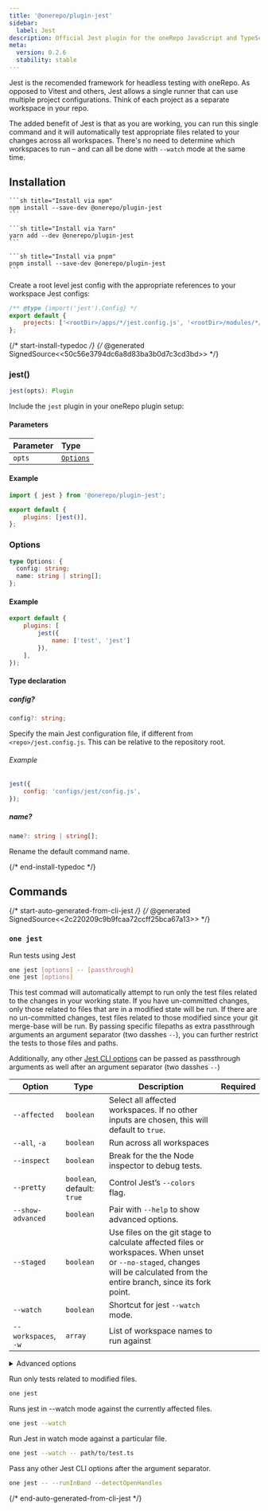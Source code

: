 ```yaml
---
title: '@onerepo/plugin-jest'
sidebar:
  label: Jest
description: Official Jest plugin for the oneRepo JavaScript and TypeScript monorepo toolchain.
meta:
  version: 0.2.6
  stability: stable
---
```



Jest is the recomended framework for headless testing with oneRepo. As opposed to Vitest and others, Jest allows a single runner that can use multiple project configurations. Think of each project as a separate workspace in your repo.

The added benefit of Jest is that as you are working, you can run this single command and it will automatically test appropriate files related to your changes across all workspaces. There's no need to determine which workspaces to run – and can all be done with `--watch` mode at the same time.

## Installation

<Tabs group="pkgmanager">
  <TabItem label="npm">

    ```sh title="Install via npm"
    npm install --save-dev @onerepo/plugin-jest
    ```

  </TabItem>
  <TabItem label="yarn">

    ```sh title="Install via Yarn"
    yarn add --dev @onerepo/plugin-jest
    ```

  </TabItem>
  <TabItem label="pnpm">

    ```sh title="Install via pnpm"
    pnpm install --save-dev @onerepo/plugin-jest
    ```

  </TabItem>
</Tabs>

Create a root level jest config with the appropriate references to your workspace Jest configs:

```js title="jest.config.js"
/** @type {import('jest').Config} */
export default {
	projects: ['<rootDir>/apps/*/jest.config.js', '<rootDir>/modules/*/jest.config.js'],
};
```

{/* start-install-typedoc */}
{/* @generated SignedSource<<50c56e3794dc6a8d83ba3b0d7c3cd3bd>> */}

### jest()

```ts
jest(opts): Plugin
```

Include the `jest` plugin in your oneRepo plugin setup:

#### Parameters

| Parameter | Type                  |
| :-------- | :-------------------- |
| `opts`    | [`Options`](#options) |

#### Example

```js title="onerepo.config.ts" {1,4}
import { jest } from '@onerepo/plugin-jest';

export default {
	plugins: [jest()],
};
```

### Options

```ts
type Options: {
  config: string;
  name: string | string[];
};
```

#### Example

```js title="onerepo.config.js"
export default {
	plugins: [
		jest({
			name: ['test', 'jest']
		}),
	],
});
```

#### Type declaration

##### config?

```ts
config?: string;
```

Specify the main Jest configuration file, if different from `<repo>/jest.config.js`. This can be relative to the repository root.

###### Example

```js
jest({
	config: 'configs/jest/config.js',
});
```

##### name?

```ts
name?: string | string[];
```

Rename the default command name.

{/* end-install-typedoc */}

## Commands

{/* start-auto-generated-from-cli-jest */}
{/* @generated SignedSource<<2c220209c9b9fcaa72ccff25bca67a13>> */}

### `one jest`

Run tests using Jest

```sh
one jest [options] -- [passthrough]
one jest [options]
```

This test commad will automatically attempt to run only the test files related to the changes in your working state. If you have un-committed changes, only those related to files that are in a modified state will be run. If there are no un-committed changes, test files related to those modified since your git merge-base will be run. By passing specific filepaths as extra passthrough arguments an argument separator (two dasshes `--`), you can further restrict the tests to those files and paths.

Additionally, any other [Jest CLI options](https://jestjs.io/docs/cli) can be passed as passthrough arguments as well after an argument separator (two dasshes `--`)

| Option               | Type                       | Description                                                                                                                                                                 | Required |
| -------------------- | -------------------------- | --------------------------------------------------------------------------------------------------------------------------------------------------------------------------- | -------- |
| `--affected`         | `boolean`                  | Select all affected workspaces. If no other inputs are chosen, this will default to `true`.                                                                                 |          |
| `--all`, `-a`        | `boolean`                  | Run across all workspaces                                                                                                                                                   |          |
| `--inspect`          | `boolean`                  | Break for the the Node inspector to debug tests.                                                                                                                            |          |
| `--pretty`           | `boolean`, default: `true` | Control Jest’s `--colors` flag.                                                                                                                                             |          |
| `--show-advanced`    | `boolean`                  | Pair with `--help` to show advanced options.                                                                                                                                |          |
| `--staged`           | `boolean`                  | Use files on the git stage to calculate affected files or workspaces. When unset or `--no-staged`, changes will be calculated from the entire branch, since its fork point. |          |
| `--watch`            | `boolean`                  | Shortcut for jest `--watch` mode.                                                                                                                                           |          |
| `--workspaces`, `-w` | `array`                    | List of workspace names to run against                                                                                                                                      |          |

<details>

<summary>Advanced options</summary>

| Option          | Type                                    | Description                                               | Required |
| --------------- | --------------------------------------- | --------------------------------------------------------- | -------- |
| `--config`      | `string`, default: `"./jest.config.js"` | Path to the jest.config file, relative to the repo root.  |          |
| `--from-ref`    | `string`                                | Git ref to start looking for affected files or workspaces |          |
| `--through-ref` | `string`                                | Git ref to start looking for affected files or workspaces |          |

</details>

Run only tests related to modified files.

```sh
one jest
```

Runs jest in --watch mode against the currently affected files.

```sh
one jest --watch
```

Run Jest in watch mode against a particular file.

```sh
one jest --watch -- path/to/test.ts
```

Pass any other Jest CLI options after the argument separator.

```sh
one jest -- --runInBand --detectOpenHandles
```

{/* end-auto-generated-from-cli-jest */}
